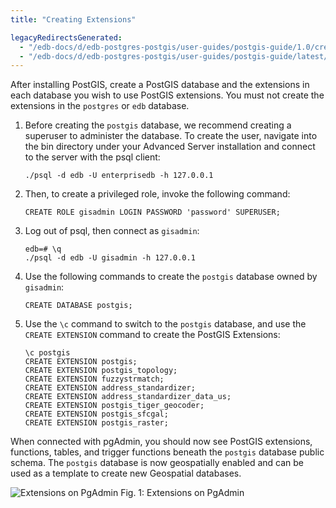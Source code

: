 ```yaml
---
title: "Creating Extensions"

legacyRedirectsGenerated:
  - "/edb-docs/d/edb-postgres-postgis/user-guides/postgis-guide/1.0/creating_extensions.html"
  - "/edb-docs/d/edb-postgres-postgis/user-guides/postgis-guide/latest/creating_extensions.html"
---
```


<div id="extensions" class="registered_link"></div>

After installing PostGIS, create a PostGIS database and the extensions in each database you wish to use PostGIS extensions. You must not create the extensions in the `postgres` or `edb` database.

1.  Before creating the `postgis` database, we recommend creating a superuser to administer the database. To create the user, navigate into the bin directory under your Advanced Server installation and connect to the server with the psql client:

    ```text
    ./psql -d edb -U enterprisedb -h 127.0.0.1
    ```

2.  Then, to create a privileged role, invoke the following command:

    ```text
    CREATE ROLE gisadmin LOGIN PASSWORD 'password' SUPERUSER;
    ```

3.  Log out of psql, then connect as `gisadmin`:

    ```text
    edb=# \q
    ./psql -d edb -U gisadmin -h 127.0.0.1
    ```

4.  Use the following commands to create the `postgis` database owned by `gisadmin`:

    ```text
    CREATE DATABASE postgis;
    ```

5.  Use the `\c` command to switch to the `postgis` database, and use the `CREATE EXTENSION` command to create the PostGIS Extensions:

    ```text
    \c postgis
    CREATE EXTENSION postgis;
    CREATE EXTENSION postgis_topology;
    CREATE EXTENSION fuzzystrmatch;
    CREATE EXTENSION address_standardizer;
    CREATE EXTENSION address_standardizer_data_us;
    CREATE EXTENSION postgis_tiger_geocoder;
    CREATE EXTENSION postgis_sfcgal;
    CREATE EXTENSION postgis_raster;
    ```

When connected with pgAdmin, you should now see PostGIS extensions, functions, tables, and trigger functions beneath the `postgis` database public schema. The `postgis` database is now geospatially enabled and can be used as a template to create new Geospatial databases.

![Extensions on PgAdmin](images/pgadmin.png)
Fig. 1: Extensions on PgAdmin
